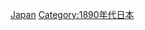{{Portal|日本}}
{{Year category}}
{{Year by category
|m=1
|c=8
|d=9
|y=8
|cat=日本
|sortkey=Japan
|parent=19世纪各年日本
|subcat=1898年各國
}}
{{Commons category|1898 in Japan}}

[[Category:1898年亞洲|Japan]]
[[Category:1890年代日本|Category:1890年代日本]]